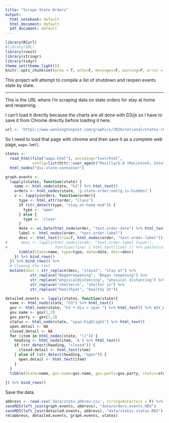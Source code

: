 ```yaml
---
title: "Scrape State Orders"
output:
  html_notebook: default
  html_document: default
  pdf_document: default
---
```


```r
library(RCurl)
#library(XML)
library(rvest)
library(stringr)
library(tidyr)
theme_set(theme_light())
knitr::opts_chunk$set(echo = T, echo=F, messages=F, warning=F, error = F, cache=T)
```

<style type="text/css">
.table {
    width: inherit;
    max-width: 100%;
    margin-bottom: 20px;
}
</style>

This project will attempt to compile a list of shutdown and reopen events state by state.


--------------------

This is the URL where I'm scraping data on state orders for stay at home and reopening.

I can't load it directly because the charts are all done with D3/js so I have to save it from Chrome directly before loading it here.

```r
url <- 'https://www.washingtonpost.com/graphics/2020/national/states-reopening-coronavirus-map/?itid=lk_inline_manual_3&itid=lk_inline_manual_3&tid=lk_inline_manual_3&tid=lk_inline_manual_3'
```

So I need to load that page with chrome and then save it as a complete web page, `wapo.hmtl`.

```r
states <- 
  read_html(file("wapo.html"), encoding="text/html", 
            config=list(httr::user_agent("Mozilla/5.0 (Macintosh; Intel Mac OS X 10_15_4) AppleWebKit/537.36 (KHTML, like Gecko) Chrome/83.0.4103.61 Safari/537.36"))) %>%
  html_nodes("div.state-container")

graph.events <- 
  lapply(states, function(state) {
    name <- html_node(state, "h3") %>% html_text()
    orders <- html_nodes(state, 'g.state-order:not(g.is-hidden)')
    v <- lapply(orders, function(order){
      type <- html_attr(order, "class")
      if (str_detect(type, "stay-at-home-end")) {
        type <- 'open'
      } else {
        type <- 'close'
      }
      date <- as.Date(html_node(order, "text.order-date") %>% html_text() %>% strptime("%B %e"))
      label <- html_nodes(order, "text.order-label")
      desc <- html_text(trim=T, html_nodes(order, "text.order-label"))
#      desc <- lapply(html_nodes(order, "text.order-label tspan"),
#                     function(line) { html_text(line) }) %>% paste(collapse=' ')
      tibble(State=name, type=type, date=date, desc=desc)
    }) %>% bind_rows()
  }) %>% bind_rows() %>%
  # Cleanup the text
  mutate(desc = str_replace(desc, "stayat", "stay at") %>%
           str_replace("Beganreopening", "Began reopening") %>%
           str_replace("physicaldistancing", "physical distancing") %>%
           str_replace("shelterin", "shelter in") %>%
           str_replace("healthyat", "healthy at"))

detailed.events <- lapply(states, function(state){
  name <- html_node(state, "h3") %>% html_text()
  gov <- html_node(state, "h3 + div > span ") %>% html_text() %>% str_match("Governor: (.*) \\((.)\\)")
  gov.name <- gov[1,2]
  gov.party <- gov[1,3]
  status <- html_node(state, "span.highlight") %>% html_text()
  open.detail <- NA
  closed.detail <- NA
  for (item in html_nodes(state, "li")) {
    heading <- html_node(item, 'b') %>% html_text()
    if (str_detect(heading, "closed")) {
      closed.detail <- html_text(item)
    } else if (str_detect(heading, "open")) {
      open.detail <- html_text(item)
    }
  }
  tibble(State=name, gov.name=gov.name, gov.party=gov.party, status=status, still_open = open.detail, still_closed = closed.detail)
  
}) %>% bind_rows()

```

Save the data.

```r
abbrevs <- read.csv('data/state_abbrev.csv', stringsAsFactors = F) %>% select(State, State.Code=Code)
saveRDS(left_join(graph.events, abbrevs), "data/orders.events.RDS")
saveRDS(left_join(detailed.events, abbrevs), "data/states.status.RDS")
rm(abbrevs, detailed.events, graph.events, states)
```

